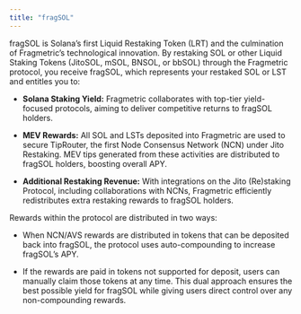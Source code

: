 ```yaml
---
title: "fragSOL"
---
```


fragSOL is Solana’s first Liquid Restaking Token (LRT) and the culmination of Fragmetric’s technological innovation. By restaking SOL or other Liquid Staking Tokens (JitoSOL, mSOL, BNSOL, or bbSOL) through the Fragmetric protocol, you receive fragSOL, which represents your restaked SOL or LST and entitles you to:

- **Solana Staking Yield:** Fragmetric collaborates with top-tier yield-focused protocols, aiming to deliver competitive returns to fragSOL holders.

- **MEV Rewards:** All SOL and LSTs deposited into Fragmetric are used to secure TipRouter, the first Node Consensus Network (NCN) under Jito Restaking. MEV tips generated from these activities are distributed to fragSOL holders, boosting overall APY.

- **Additional Restaking Revenue:** With integrations on the Jito (Re)staking Protocol, including collaborations with NCNs, Fragmetric efficiently redistributes extra restaking rewards to fragSOL holders.

<Info>
  Rewards within the protocol are distributed in two ways:&#x20;

- When NCN/AVS rewards are distributed in tokens that can be deposited back into fragSOL, the protocol uses auto-compounding to increase fragSOL’s APY.&#x20;

- If the rewards are paid in tokens not supported for deposit, users can manually claim those tokens at any time. This dual approach ensures the best possible yield for fragSOL while giving users direct control over any non-compounding rewards.

</Info>

